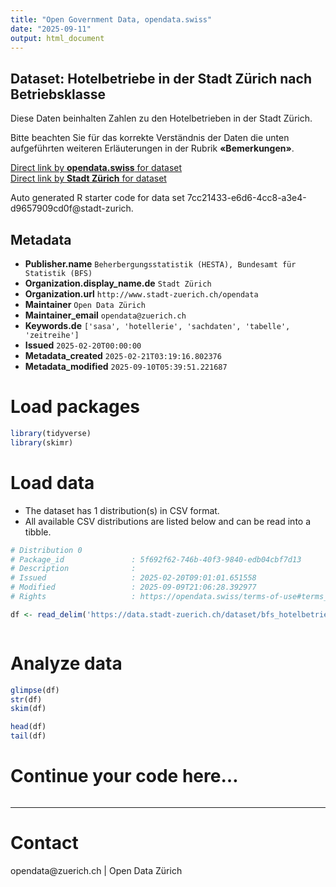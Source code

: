 ```yaml
---
title: "Open Government Data, opendata.swiss"
date: "2025-09-11"
output: html_document
---
```


## Dataset: Hotelbetriebe in der Stadt Zürich nach Betriebsklasse

Diese Daten beinhalten Zahlen zu den Hotelbetrieben in der Stadt Zürich.

Bitte beachten Sie für das korrekte Verständnis der Daten die unten aufgeführten weiteren Erläuterungen in der Rubrik **«Bemerkungen»**.


[Direct link by **opendata.swiss** for dataset](https://opendata.swiss/de/dataset/hotelbetriebe-in-der-stadt-zurich)<br>
[Direct link by **Stadt Zürich** for dataset](https://data.stadt-zuerich.ch/dataset/bfs_hotelbetriebe_stadt_zuerich_od1101)

Auto generated R starter code for data set 7cc21433-e6d6-4cc8-a3e4-d9657909cd0f@stadt-zurich.

## Metadata

- **Publisher.name** `Beherbergungsstatistik (HESTA), Bundesamt für Statistik (BFS)`
- **Organization.display_name.de** `Stadt Zürich`
- **Organization.url** `http://www.stadt-zuerich.ch/opendata`
- **Maintainer** `Open Data Zürich`
- **Maintainer_email** `opendata@zuerich.ch`
- **Keywords.de** `['sasa', 'hotellerie', 'sachdaten', 'tabelle', 'zeitreihe']`
- **Issued** `2025-02-20T00:00:00`
- **Metadata_created** `2025-02-21T03:19:16.802376`
- **Metadata_modified** `2025-09-10T05:39:51.221687`


# Load packages

```r

library(tidyverse)
library(skimr)

```

# Load data

-   The dataset has 1 distribution(s) in CSV format.
-   All available CSV distributions are listed below and can be read into a tibble.

```r

# Distribution 0
# Package_id               : 5f692f62-746b-40f3-9840-edb04cbf7d13
# Description              : 
# Issued                   : 2025-02-20T09:01:01.651558
# Modified                 : 2025-09-09T21:06:28.392977
# Rights                   : https://opendata.swiss/terms-of-use#terms_open

df <- read_delim('https://data.stadt-zuerich.ch/dataset/bfs_hotelbetriebe_stadt_zuerich_od1101/download/WIR110OD1101.csv')



```

# Analyze data

```r

glimpse(df)
str(df)
skim(df)

head(df)
tail(df)

```

# Continue your code here...

```r

```

------------------------------------------------------------------------

# Contact

opendata@zuerich.ch | Open Data Zürich
